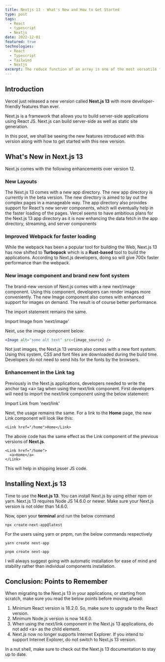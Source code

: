 ---
title: Nextjs 13 - What's New and How to Get Started
type: post
tags:
  - React
  - typescript
  - Nextjs
date: 2022-12-01
featured: true
technologies:
  - React
  - Typescript
  - Tailwind
  - Nextjs
excerpt: The reduce function of an array is one of the most versatile functions in JavaScript. With it you can accomplish a lot of the functions from array and math objects.
---

## Introduction

Vercel just released a new version called **Next.js 13** with more developer-friendly features than ever.

Next.js is a framework that allows you to build server-side applications using React JS. Next.js can build server-side as well as static site generation.

In this post, we shall be seeing the new features introduced with this version along with how to get started with this new version.

## What's New in Next.js 13

Next.js comes with the following enhancements over version 12.

### New Layouts

The Next.js 13 comes with a new app directory. The new app directory is currently in the beta version. The new directory is aimed to lay out the complex pages in a manageable way. The app directory also provides support for React's new server components, which will eventually help in the faster loading of the pages. Vercel seems to have ambitious plans for the Next.js 13 app directory as it is now enhancing the data fetch in the app directory, streaming, and server components

### Improved Webpack for faster loading

While the webpack has been a popular tool for building the Web, Next.js 13 has now shifted to **Turbopack** which is a **Rust-based** tool to build the applications. According to Next.js developers, doing so will give 700x faster performance than the webpack.

### New image component and brand new font system

The brand-new version of Next.js comes with a new next/image component. Using this component, developers can render images more conveniently. The new Image component also comes with enhanced support for images on demand. The result is of course better performance.

The import statement remains the same.

Import Image from 'next/image'

Next, use the image component below:

```jsx
<Image alt="some alt text" src={image_source} />
```

Not just images, the Next.js 13 version also comes with a new font system. Using this system, CSS and font files are downloaded during the build time. Developers do not need to send hits for the fonts by the browsers.

### Enhancement in the Link tag

Previously in the Next.js applications, developers needed to write the anchor tag \<a\> tag when using the next/link component. First developers will need to import the next/link component using the below statement:

Import Link from 'next/link'

Next, the usage remains the same. For a link to the **Home** page, the new Link component will look like this:

```tsx
<Link href="/home">Home</Link>
```

The above code has the same effect as the Link component of the previous versions of **Next.js**.

```tsx
<Link href="/home">
  <a>Home</a>
</Link>
```

This will help in shipping lesser JS code.

## Installing Next.js 13

Time to use the **Next.js 13**. You can install Next.js by using either npm or yarn. Next.js 13 requires Node JS 14.6.0 or newer. Make sure your Next.js version is not older than 14.6.0.

Now, open your **terminal** and run the below command

`npx create-next-app@latest`

<ImageArticle src="/articles/nextjs-13-install.png" alt="Next.js 13" />

For the users using yarn or pnpm, run the below commands respectively

`yarn create next-app`

`pnpm create next-app`

I will always suggest going with automatic installation for ease of mind and stability rather than individual components installation.

## Conclusion: Points to Remember

When migrating to the Next.js 13 in your applications, or starting from scratch, make sure you read the below points before moving ahead:

1. Minimum React version is 18.2.0. So, make sure to upgrade to the React version.
2. Minimum Node.js version is now 14.6.0.
3. When using the next/link component in the Next.js 13 applications, do not add \<a\> as the child element.
4. Next.js now no longer supports Internet Explorer. If you intend to support Internet Explorer, do not switch to Next.js 13 version.

In a nut shell, make sure to check out the Next.js 13 documentation to stay up to date.
